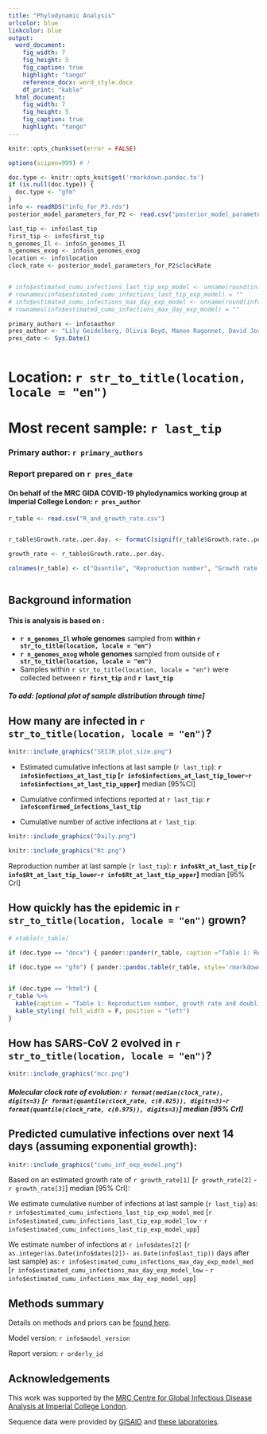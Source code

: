 ```yaml
---
title: "Phylodynamic Analysis"
urlcolor: blue
linkcolor: blue
output:
  word_document:
    fig_width: 7
    fig_height: 5
    fig_caption: true
    highlight: "tango"
    reference_docx: word_style.docx
    df_print: "kable"
  html_document:
    fig_width: 7
    fig_height: 5
    fig_caption: true
    highlight: "tango"
---
```



```r
knitr::opts_chunk$set(error = FALSE)
```

```r

options(scipen=999) # !

doc.type <- knitr::opts_knit$get('rmarkdown.pandoc.to')
if (is.null(doc.type)) {
  doc.type <- "gfm"
}
info <- readRDS("info_for_P3.rds")
posterior_model_parameters_for_P2 <- read.csv("posterior_model_parameters_for_P2.csv")

last_tip <- info$last_tip
first_tip <- info$first_tip
n_genomes_Il <- info$n_genomes_Il
n_genomes_exog <- info$n_genomes_exog
location <- info$location
clock_rate <- posterior_model_parameters_for_P2$clockRate


# info$estimated_cumu_infections_last_tip_exp_model <- unname(round(info$estimated_cumu_infections_last_tip_exp_model))
# rownames(info$estimated_cumu_infections_last_tip_exp_model) = ""
# info$estimated_cumu_infections_max_day_exp_model <- unname(round(info$estimated_cumu_infections_max_day_exp_model))
# rownames(info$estimated_cumu_infections_max_day_exp_model) = ""

primary_authors <- info$author
pres_author <- "Lily Geidelberg, Olivia Boyd, Manon Ragonnet, David Jorgensen,  Igor Siveroni, Erik Volz"
pres_date <- Sys.Date()



```


# Location: `r str_to_title(location, locale = "en")`
# Most recent sample: `r last_tip`


### Primary author: `r primary_authors`

### Report prepared on `r pres_date`

#### On behalf of the MRC GIDA COVID-19 phylodynamics working group at Imperial College London: `r pres_author`

```r

r_table <- read.csv("R_and_growth_rate.csv")


r_table$Growth.rate..per.day. <- formatC(signif(r_table$Growth.rate..per.day.,digits=3), digits=3,format="fg", flag="#")

growth_rate <- r_table$Growth.rate..per.day.

colnames(r_table) <- c("Quantile", "Reproduction number", "Growth rate (per day)", "Doubling time (days)")



```


## Background information  




#### This is analysis is based on : 
  
* **`r n_genomes_Il` whole genomes** sampled from **within `r str_to_title(location, locale = "en")`**
* **`r n_genomes_exog` whole genomes** sampled from outside of **`r str_to_title(location, locale = "en")`**
* Samples within `r str_to_title(location, locale = "en")` were collected between **`r first_tip`** and **`r last_tip`**


##### To add: [optional plot of sample distribution through time]



## How many are infected in `r str_to_title(location, locale = "en")`?





```r
knitr::include_graphics("SEIJR_plot_size.png")
```

* Estimated cumulative infections at last sample (`r last_tip`): **`r info$infections_at_last_tip` [`r info$infections_at_last_tip_lower`-`r info$infections_at_last_tip_upper`]** median [95%CI]

* Cumulative confirmed infections reported at `r last_tip`: 
**`r info$confirmed_infections_last_tip`**  

* Cumulative number of active infections at `r last_tip`:  



```r
knitr::include_graphics("Daily.png")
```






```r
knitr::include_graphics("Rt.png")
```


Reproduction number at last sample (`r last_tip`): **`r info$Rt_at_last_tip` [`r info$Rt_at_last_tip_lower`-`r info$Rt_at_last_tip_upper`]** median [95% CrI]


## How quickly has the epidemic in `r str_to_title(location, locale = "en")` grown?



```r

# xtable(r_table)

if (doc.type == "docx") { pander::pander(r_table, caption ="Table 1: Reproduction number, growth rate and doubling times") } 

if (doc.type == "gfm") { pander::pandoc.table(r_table, style='rmarkdown', caption ="Table 1: Reproduction number, growth rate and doubling times") } 


if (doc.type == "html") { 
r_table %>%
  kable(caption = "Table 1: Reproduction number, growth rate and doubling times", align = "cccc") %>%
  kable_styling( full_width = F, position = "left")
}


```





## How has SARS-CoV 2 evolved in `r str_to_title(location, locale = "en")`?



```r
knitr::include_graphics("mcc.png")
```




##### Molecular clock rate of evolution: **`r format(median(clock_rate), digits=3)` [`r format(quantile(clock_rate, c(0.025)), digits=3)`-`r format(quantile(clock_rate, c(0.975)), digits=3)`]** median [95% CrI]  

<!-- #### (optional) Number of introductions into `r str_to_title(location, locale = "en")` (someone needs to write code to compute this) -->




## Predicted cumulative infections over next 14 days (assuming exponential growth):



```r
knitr::include_graphics("cumu_inf_exp_model.png")
```

Based on an estimated growth rate of `r growth_rate[1]` [`r growth_rate[2]` - `r growth_rate[3]`] median [95% CrI]:  

We estimate cumulative number of infections at last sample (`r last_tip`) as: `r info$estimated_cumu_infections_last_tip_exp_model_med` [`r info$estimated_cumu_infections_last_tip_exp_model_low` - `r info$estimated_cumu_infections_last_tip_exp_model_upp`]

We estimate number of infections at `r info$dates[2]` (`r as.integer(as.Date(info$dates[2])- as.Date(info$last_tip))` days after last sample) as:
`r info$estimated_cumu_infections_max_day_exp_model_med` [`r info$estimated_cumu_infections_max_day_exp_model_low` - `r info$estimated_cumu_infections_max_day_exp_model_upp`]  




## Methods summary



Details on methods and priors can be [found here](http://whoinfectedwhom.org/seijr0.1.0_methods.pdf).


Model version: `r info$model_version`

Report version: `r orderly_id`


## Acknowledgements

This work was supported by the [MRC Centre for Global Infectious Disease Analysis at Imperial College London](https://www.imperial.ac.uk/mrc-global-infectious-disease-analysis).

Sequence data were provided by [GISAID](http://www.epicov.org) and [these laboratories](http://whoinfectedwhom.org/gisaid_cov2020_acknowledgement_table.xls).


